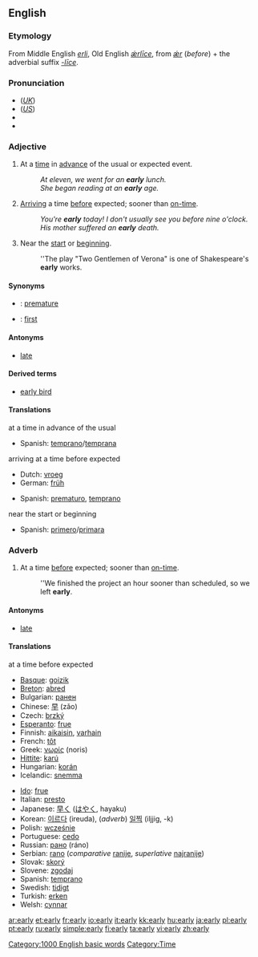 ==English==

{{rank|arms|across|answer|447|early|saying|talk|spirit}}

===Etymology===
From Middle English ''[[erli]]'', Old English ''[[ǽrlīce]]'', from ''[[ǽr]]'' (''before'') + the adverbial suffix ''[[-līce]]''.

===Pronunciation===
*(''[[Received Pronunciation|UK]]'') {{IPA|/ˈɜːli/}}
*(''[[General American|US]]'') {{IPA|/ˈɝli/}}
*{{audio|en-us-early.ogg|Audio (US)}}
*{{rhymes|ɜː(r)li}}

===Adjective===
{{en-adj|earli|er}}

# At a [[time]] in [[advance]] of the usual or expected event.
#: ''At eleven, we went for an '''early''' lunch.''
#: ''She began reading at an '''early''' age.''
# [[arrive|Arriving]] a time [[before]] expected; sooner than [[on-time]].
#: ''You're '''early''' today! I don't usually see you before nine o'clock.''
#: ''His mother suffered an '''early''' death.''
# Near the [[start]] or [[beginning]].
#: ''The play "Two Gentlemen of Verona" is one of Shakespeare's '''early''' works.

====Synonyms====
*{{italbrac|at a time in advance of the usual}}: [[premature]]
*{{italbrac|near the start}}: [[first]]

====Antonyms====
*[[late]]

====Derived terms====
*[[early bird]]

====Translations====
;at a time in advance of the usual
{{top}}
{{mid}}
*Spanish: [[temprano]]/[[temprana]]
{{bottom}}

;arriving at a time before expected
{{top}}
*Dutch: [[vroeg]]
*German: [[früh]]
{{mid}}
*Spanish: [[prematuro]], [[temprano]]
{{bottom}}

;near the start or beginning
{{top}}
{{mid}}
*Spanish: [[primero]]/[[primara]]
{{bottom}}

===Adverb===
{{en-adv|earli|er}}

# At a time [[before]] expected; sooner than [[on-time]].
#: ''We finished the project an hour sooner than scheduled, so we left '''early'''.

====Antonyms====
*[[late]]

====Translations====
;at a time before expected 
{{top}}
*[[Basque]]: [[goizik]]
*[[Breton]]: [[abred]]
*Bulgarian: [[ранен]] {{m}}
*Chinese: [[早]] (zǎo)
*Czech: [[brzký]]
*[[Esperanto]]: [[frue]]
*Finnish: [[aikaisin]], [[varhain]]
*French: [[tôt]]
*Greek: [[νωρίς]] (noris)
*[[Hittite]]: [[karú]]
*Hungarian: [[korán]]
*Icelandic: [[snemma]]
{{mid}}
*[[Ido]]: [[frue]]
*Italian: [[presto]]
*Japanese: [[早く]] ([[はやく]], hayaku)
*Korean: [[이르다]] (ireuda), (''adverb'') [[일찍]] (iljjig, -k)
*Polish: [[wcześnie]]
*Portuguese: [[cedo]]
*Russian: [[рано]] (ráno)
*Serbian: [[rano]] (''comparative'' [[ranije]], ''superlative'' [[najranije]])
*Slovak: [[skorý]]
*Slovene: [[zgodaj]]
*Spanish: [[temprano]]
*Swedish: [[tidigt]]
*Turkish: [[erken]]
*Welsh: [[cynnar]]
{{bottom}}

[[Category:1000 English basic words]]
[[Category:Time]]

[[ar:early]]
[[et:early]]
[[fr:early]]
[[io:early]]
[[it:early]]
[[kk:early]]
[[hu:early]]
[[ja:early]]
[[pl:early]]
[[pt:early]]
[[ru:early]]
[[simple:early]]
[[fi:early]]
[[ta:early]]
[[vi:early]]
[[zh:early]]